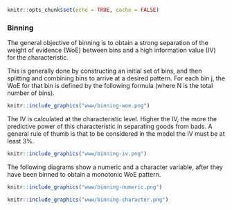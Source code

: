 ```r
knitr::opts_chunk$set(echo = TRUE, cache = FALSE)
```


### Binning

The general objective of binning is to obtain a strong separation of the weight of evidence (WoE) between bins and a high information value (IV) for the characteristic.

This is generally done by constructing an initial set of bins, and then splitting and combining bins to arrive at a desired pattern. For each bin j, the WoE for that bin is defined by the following formula (where N is the total number of bins).

```r
knitr::include_graphics("www/binning-woe.png")
```

The IV is calculated at the characteristic level. Higher the IV, the more the predictive power of this characteristic in separating goods from bads. A general rule of thumb is that to be considered in the model the IV must be at least 3%.

```r
knitr::include_graphics("www/binning-iv.png")
```

The following diagrams show a numeric and a character variable, after they have been binned to obtain a monotonic WoE pattern.

```r
knitr::include_graphics("www/binning-numeric.png")
```

```r
knitr::include_graphics("www/binning-character.png")
```